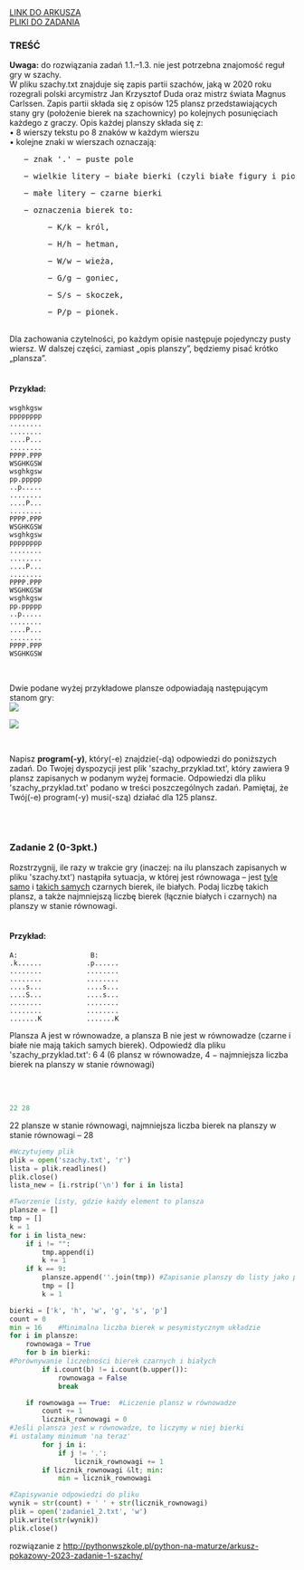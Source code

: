 
<div className="box_link"><a className="link  link_materials" target="_blank" href="https://cke.gov.pl/images/_EGZAMIN_MATURALNY_OD_2023/materialy_dodatkowe/pokazowe/Informatyka/MINP-R0-100-2203.pdf">LINK DO ARKUSZA</a>
<br/>
<a className="link  link_materials" href="https://cke.gov.pl/images/_EGZAMIN_MATURALNY_OD_2023/materialy_dodatkowe/pokazowe/Informatyka/Dane_2203.zip" >PLIKI DO ZADANIA</a>
<br/>
</div>

### TREŚĆ

<b>Uwaga:</b> do rozwiązania zadań 1.1.–1.3. nie jest potrzebna znajomość reguł gry w szachy.<br/>
W pliku szachy.txt znajduje się zapis partii szachów, jaką w 2020 roku rozegrali polski
arcymistrz Jan Krzysztof Duda oraz mistrz świata Magnus Carlssen. Zapis partii składa się
z opisów 125 plansz przedstawiających stany gry (położenie bierek na szachownicy) po
kolejnych posunięciach każdego z graczy. Opis każdej planszy składa się z:<br/>
• 8 wierszy tekstu po 8 znaków w każdym wierszu<br/>
• kolejne znaki w wierszach oznaczają:<br/>
<pre>   − znak '.' − puste pole</pre>  
<pre>   − wielkie litery − białe bierki (czyli białe figury i pionki)</pre>  
<pre>   − małe litery − czarne bierki</pre>  
<pre>   − oznaczenia bierek to:</pre> 
<pre>        − K/k − król, </pre> 
<pre>        − H/h − hetman,</pre> 
<pre>        − W/w − wieża,</pre> 
<pre>        − G/g − goniec,</pre> 
<pre>        − S/s − skoczek, </pre> 
<pre>        − P/p − pionek.</pre> 
<br/>
Dla zachowania czytelności, po każdym opisie następuje pojedynczy pusty wiersz. W dalszej
części, zamiast „opis planszy”, będziemy pisać krótko „plansza”.<br/><br/>

#### Przykład:<br/>

```
wsghkgsw
pppppppp
........
........
....P...
........
PPPP.PPP
WSGHKGSW
wsghkgsw
pp.ppppp
..p.....
........
....P...
........
PPPP.PPP
WSGHKGSW
wsghkgsw
pppppppp
........
........
....P...
........
PPPP.PPP
WSGHKGSW
wsghkgsw
pp.ppppp
..p.....
........
....P...
........
PPPP.PPP
WSGHKGSW
```
<br/>

Dwie podane wyżej przykładowe plansze odpowiadają następującym stanom gry:<br/>
![](https://i.imgur.com/QDpW7Wf.png)
<br/> 

![](https://i.imgur.com/R1uNeAN.png)

<br/>

Napisz <b>program(-y)</b>, który(-e) znajdzie(-dą) odpowiedzi do poniższych zadań.
Do Twojej dyspozycji jest plik 'szachy_przyklad.txt', który zawiera 9 plansz zapisanych
w podanym wyżej formacie. Odpowiedzi dla pliku 'szachy_przyklad.txt' podano w treści
poszczególnych zadań. Pamiętaj, że Twój(-e) program(-y) musi(-szą) działać dla 125 plansz.

<br/><br/>

### Zadanie 2   (0-3pkt.)

Rozstrzygnij, ile razy w trakcie gry (inaczej: na ilu planszach zapisanych w pliku
'szachy.txt') nastąpiła sytuacja, w której jest równowaga – jest <u>tyle samo</u> i <u>takich samych</u>
czarnych bierek, ile białych. Podaj liczbę takich plansz, a także najmniejszą liczbę bierek
(łącznie białych i czarnych) na planszy w stanie równowagi. <br/><br/>

#### Przykład:

```
A:                  B:
.k......           .p......
........           ........
........           ........
....s...           ....s...
....S...           ....s...
........           ........
........           ........
.......K           .......K
```

Plansza A jest w równowadze, a plansza B nie jest w równowadze (czarne i białe nie mają
takich samych bierek).
Odpowiedź dla pliku 'szachy_przyklad.txt':
6 4
(6 plansz w równowadze, 4 − najmniejsza liczba bierek na planszy w stanie równowagi)

<br/>
<br/>

<Dropdown title="WSKAZÓWKI">
    <p className={`dropdown_text`}>
    </p>
</Dropdown>

<Dropdown title="ODPOWIEDŹ">

```python
22 28
```

<p className={`dropdown_text`}>
    22 plansze w stanie równowagi, najmniejsza liczba bierek na planszy w stanie równowagi – 28
</p>

</Dropdown>


<Dropdown title="ROZWIĄZANIE PRZYKŁADOWE - PYTHON">

```python
#Wczytujemy plik
plik = open('szachy.txt', 'r')
lista = plik.readlines()
plik.close()
lista_new = [i.rstrip('\n') for i in lista]

#Tworzenie listy, gdzie każdy element to plansza
plansze = []
tmp = []
k = 1
for i in lista_new:
    if i != "":
        tmp.append(i)
        k += 1
    if k == 9:
        plansze.append(''.join(tmp)) #Zapisanie planszy do listy jako pojedynczy string
        tmp = []
        k = 1

bierki = ['k', 'h', 'w', 'g', 's', 'p']
count = 0
min = 16    #Minimalna liczba bierek w pesymistycznym układzie
for i in plansze:
    rownowaga = True
    for b in bierki:
#Porównywanie liczebności bierek czarnych i białych
        if i.count(b) != i.count(b.upper()):    
            rownowaga = False
            break

    if rownowaga == True:  #Liczenie plansz w równowadze
        count += 1
        licznik_rownowagi = 0
#Jeśli plansza jest w równowadze, to liczymy w niej bierki
#i ustalamy minimum 'na teraz'
        for j in i:
            if j != '.':
                licznik_rownowagi += 1
        if licznik_rownowagi &lt; min:
            min = licznik_rownowagi

#Zapisywanie odpowiedzi do pliku
wynik = str(count) + ' ' + str(licznik_rownowagi)
plik = open('zadanie1_2.txt', 'w')
plik.write(str(wynik))
plik.close()
```

<p className={`dropdown_text`}>
    rozwiązanie z <a href="http://pythonwszkole.pl/python-na-maturze/arkusz-pokazowy-2023-zadanie-1-szachy/">http://pythonwszkole.pl/python-na-maturze/arkusz-pokazowy-2023-zadanie-1-szachy/</a>
</p>

</Dropdown>

